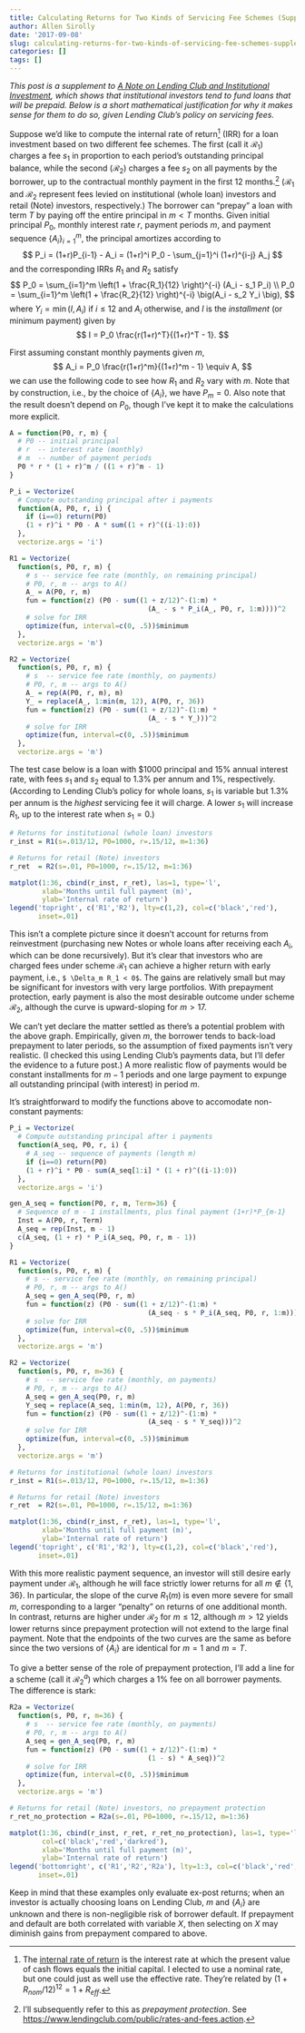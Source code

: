 ```yaml
---
title: Calculating Returns for Two Kinds of Servicing Fee Schemes (Supplement)
author: Allen Sirolly
date: '2017-09-08'
slug: calculating-returns-for-two-kinds-of-servicing-fee-schemes-supplement
categories: []
tags: []
---
```


_This post is a supplement to [A Note on Lending Club and Institutional Investment](https://sirallen.name/blog/note-on-lending-club/), which shows that institutional investors tend to fund loans that will be prepaid. Below is a short mathematical justification for why it makes sense for them to do so, given Lending Club's policy on servicing fees._

Suppose we'd like to compute the internal rate of return^[The [internal rate of return](https://en.wikipedia.org/wiki/Internal_rate_of_return) is the interest rate at which the present value of cash flows equals the initial capital. I elected to use a nominal rate, but one could just as well use the effective rate. They're related by $(1 + R_{nom}/12)^{12} = 1 + R_{eff}$.] (IRR) for a loan investment based on two different fee schemes. The first (call it $\mathcal{R}_1$) charges a fee $s_1$ in proportion to each period's outstanding principal balance, while the second ($\mathcal{R}_2$) charges a fee $s_2$ on all payments by the borrower, up to the contractual monthly payment in the first 12 months.^[I'll subsequently refer to this as _prepayment protection_. See [https://www.lendingclub.com/public/rates-and-fees.action](https://www.lendingclub.com/public/rates-and-fees.action).] ($\mathcal{R}_1$ and $\mathcal{R}_2$ represent fees levied on institutional (whole loan) investors and retail (Note) investors, respectively.) The borrower can "prepay" a loan with term $T$ by paying off the entire principal in $m < T$ months. Given initial principal $P_0$, monthly interest rate $r$, payment periods $m$, and payment sequence $\{A_i\}_{i=1}^m$, the principal amortizes according to
$$
P_i = (1+r)P_{i-1} - A_i = (1+r)^i P_0 - \sum_{j=1}^i (1+r)^{i-j} A_j
$$
and the corresponding IRRs $R_1$ and $R_2$ satisfy
$$
P_0 = \sum_{i=1}^m \left(1 + \frac{R_1}{12} \right)^{-i} (A_i - s_1 P_i) \\
P_0 = \sum_{i=1}^m \left(1 + \frac{R_2}{12} \right)^{-i} \big(A_i - s_2 Y_i \big),
$$
where $Y_i = \min(I, A_i)$ if $i \leq 12$ and $A_i$ otherwise, and $I$ is the _installment_ (or minimum payment) given by
$$
I = P_0 \frac{r(1+r)^T}{(1+r)^T - 1}.
$$

First assuming constant monthly payments given $m$,
$$
A_i = P_0 \frac{r(1+r)^m}{(1+r)^m - 1} \equiv A,
$$
we can use the following code to see how $R_1$ and $R_2$ vary with $m$. Note that by construction, i.e., by the choice of $\{A_i\}$, we have $P_m = 0$. Also note that the result doesn't depend on $P_0$, though I've kept it to make the calculations more explicit.

```r
A = function(P0, r, m) {
  # P0 -- initial principal
  # r  -- interest rate (monthly)
  # m  -- number of payment periods
  P0 * r * (1 + r)^m / ((1 + r)^m - 1)
}

P_i = Vectorize(
  # Compute outstanding principal after i payments
  function(A, P0, r, i) {
    if (i==0) return(P0)
    (1 + r)^i * P0 - A * sum((1 + r)^((i-1):0))
  },
  vectorize.args = 'i')

R1 = Vectorize(
  function(s, P0, r, m) {
    # s -- service fee rate (monthly, on remaining principal)
    # P0, r, m -- args to A()
    A_ = A(P0, r, m)
    fun = function(z) (P0 - sum((1 + z/12)^-(1:m) *
                                  (A_ - s * P_i(A_, P0, r, 1:m))))^2
    # solve for IRR
    optimize(fun, interval=c(0, .5))$minimum
  },
  vectorize.args = 'm')

R2 = Vectorize(
  function(s, P0, r, m) {
    # s  -- service fee rate (monthly, on payments)
    # P0, r, m -- args to A()
    A_ = rep(A(P0, r, m), m)
    Y_ = replace(A_, 1:min(m, 12), A(P0, r, 36))
    fun = function(z) (P0 - sum((1 + z/12)^-(1:m) *
                                  (A_ - s * Y_)))^2
    # solve for IRR
    optimize(fun, interval=c(0, .5))$minimum
  },
  vectorize.args = 'm')
```

The test case below is a loan with \$1000 principal and 15% annual interest rate, with fees $s_1$ and $s_2$ equal to 1.3% per annum and 1%, respectively. (According to Lending Club's policy for whole loans, $s_1$ is variable but 1.3% per annum is the _highest_ servicing fee it will charge. A lower $s_1$ will increase $R_1$, up to the interest rate when $s_1 = 0$.)
```r
# Returns for institutional (whole loan) investors
r_inst = R1(s=.013/12, P0=1000, r=.15/12, m=1:36)

# Returns for retail (Note) investors
r_ret  = R2(s=.01, P0=1000, r=.15/12, m=1:36)

matplot(1:36, cbind(r_inst, r_ret), las=1, type='l',
        xlab='Months until full payment (m)',
        ylab='Internal rate of return')
legend('topright', c('R1','R2'), lty=c(1,2), col=c('black','red'),
       inset=.01)
```

This isn't a complete picture since it doesn't account for returns from reinvestment (purchasing new Notes or whole loans after receiving each $A_i$, which can be done recursively). But it's clear that investors who are charged fees under scheme $\mathcal{R}_1$ can achieve a higher return with early payment, i.e., `$ \Delta_m R_1 < 0$`. The gains are relatively small but may be significant for investors with very large portfolios. With prepayment protection, early payment is also the most desirable outcome under scheme $\mathcal{R}_2$, although the curve is upward-sloping for $m > 17$.

We can't yet declare the matter settled as there's a potential problem with the above graph. Empirically, given $m$, the borrower tends to back-load prepayment to later periods, so the assumption of fixed payments isn't very realistic. (I checked this using Lending Club's payments data, but I'll defer the evidence to a future post.) A more realistic flow of payments would be constant installments for $m-1$ periods and one large payment to expunge all outstanding principal (with interest) in period $m$.

It's straightforward to modify the functions above to accomodate non-constant payments:
```r
P_i = Vectorize(
  # Compute outstanding principal after i payments
  function(A_seq, P0, r, i) {
    # A_seq -- sequence of payments (length m)
    if (i==0) return(P0)
    (1 + r)^i * P0 - sum(A_seq[1:i] * (1 + r)^((i-1):0))
  },
  vectorize.args = 'i')

gen_A_seq = function(P0, r, m, Term=36) {
  # Sequence of m - 1 installments, plus final payment (1+r)*P_{m-1}
  Inst = A(P0, r, Term)
  A_seq = rep(Inst, m - 1)
  c(A_seq, (1 + r) * P_i(A_seq, P0, r, m - 1))
}

R1 = Vectorize(
  function(s, P0, r, m) {
    # s -- service fee rate (monthly, on remaining principal)
    # P0, r, m -- args to A()
    A_seq = gen_A_seq(P0, r, m)
    fun = function(z) (P0 - sum((1 + z/12)^-(1:m) *
                                  (A_seq - s * P_i(A_seq, P0, r, 1:m))))^2
    # solve for IRR
    optimize(fun, interval=c(0, .5))$minimum
  },
  vectorize.args = 'm')

R2 = Vectorize(
  function(s, P0, r, m=36) {
    # s  -- service fee rate (monthly, on payments)
    # P0, r, m -- args to A()
    A_seq = gen_A_seq(P0, r, m)
    Y_seq = replace(A_seq, 1:min(m, 12), A(P0, r, 36))
    fun = function(z) (P0 - sum((1 + z/12)^-(1:m) *
                                  (A_seq - s * Y_seq)))^2
    # solve for IRR
    optimize(fun, interval=c(0, .5))$minimum
  },
  vectorize.args = 'm')

# Returns for institutional (whole loan) investors
r_inst = R1(s=.013/12, P0=1000, r=.15/12, m=1:36)

# Returns for retail (Note) investors
r_ret  = R2(s=.01, P0=1000, r=.15/12, m=1:36)

matplot(1:36, cbind(r_inst, r_ret), las=1, type='l',
        xlab='Months until full payment (m)',
        ylab='Internal rate of return')
legend('topright', c('R1','R2'), lty=c(1,2), col=c('black','red'),
       inset=.01)
```

With this more realistic payment sequence, an investor will still desire early payment under $\mathcal{R}_1$, although he will face strictly lower returns for all $m \notin \{1, 36\}$. In particular, the slope of the curve $R_1(m)$ is even more severe for small $m$, corresponding to a larger "penalty" on returns of one additional month. In contrast, returns are higher under $\mathcal{R}_2$ for $m \leq 12$, although $m > 12$ yields lower returns since prepayment protection will not extend to the large final payment. Note that the endpoints of the two curves are the same as before since the two versions of $\{A_i\}$ are identical for $m = 1$ and $m = T$.

To give a better sense of the role of prepayment protection, I'll add a line for a scheme (call it $\mathcal{R}_2^a$) which charges a 1% fee on all borrower payments. The difference is stark:
```r
R2a = Vectorize(
  function(s, P0, r, m=36) {
    # s  -- service fee rate (monthly, on payments)
    # P0, r, m -- args to A()
    A_seq = gen_A_seq(P0, r, m)
    fun = function(z) (P0 - sum((1 + z/12)^-(1:m) *
                                  (1 - s) * A_seq))^2
    # solve for IRR
    optimize(fun, interval=c(0, .5))$minimum
  },
  vectorize.args = 'm')

# Returns for retail (Note) investors, no prepayment protection
r_ret_no_protection = R2a(s=.01, P0=1000, r=.15/12, m=1:36)

matplot(1:36, cbind(r_inst, r_ret, r_ret_no_protection), las=1, type='l',
        col=c('black','red','darkred'),
        xlab='Months until full payment (m)',
        ylab='Internal rate of return')
legend('bottomright', c('R1','R2','R2a'), lty=1:3, col=c('black','red','darkred'),
       inset=.01)
```

Keep in mind that these examples only evaluate ex-post returns; when an investor is actually choosing loans on Lending Club, $m$ and $\{A_i\}$ are unknown and there is non-negligible risk of borrower default. If prepayment and default are both correlated with variable $X$, then selecting on $X$ may diminish gains from prepayment compared to above.

